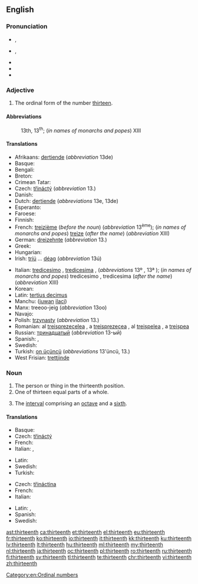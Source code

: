 ==English==
{{ordinalbox|en|12th|13th|14th|twelfth|fourteenth|card=thirteen}}

===Pronunciation===
* {{a|RP}} {{IPA|/ˌθɜːˈtiːnθ/}}, {{X-SAMPA|/%T3:"ti:nT/}}
* {{a|GenAm}} {{IPA|/ˌθɝˈtiːnθ/}}, {{X-SAMPA|/%T3`"ti:nT/}}
* {{audio|En-us-thirteenth.ogg|Audio (US)}}
* {{rhymes|iːnθ}}
* {{hyphenation|thir|teenth}}

===Adjective===
{{en-adj|-}}

# The ordinal form of the number [[thirteen]].

====Abbreviations====
: 13th, 13<sup>th</sup>; (''in names of monarchs and popes'') XIII

====Translations====
{{trans-top|13th}}
* Afrikaans: [[dertiende]] (''abbreviation'' 13de)
* Basque: {{t-|eu|hamahirugarren}}
* Bengali: {{t-|bn|ত্রয়োদশ}}
* Breton: {{t+|br|trizekvet}}
* Crimean Tatar: {{tø|crh|on üçünci}}
* Czech: [[třináctý]] (''abbreviation'' 13.)
* Danish: {{t-|da|trettende}}
* Dutch: [[dertiende]] (''abbreviations'' 13e, 13de)
* Esperanto: {{t-|eo|dek-tria}}
* Faroese: {{t-|fo|trettandi|m}}
* Finnish: {{t-|fi|kolmastoista}}
* French: [[treizième]] (''before the noun'') (''abbreviation'' 13<sup>ème</sup>); (''in names of monarchs and popes'') [[treize]] (''after the name'') (''abbreviation'' XIII)
* German: [[dreizehnte]] (''abbreviation'' 13.)
* Greek: {{t+|el|δέκατος τρίτος|tr=dekatos tritos}}
* Hungarian: {{t+|hu|tizenharmadik}}
* Irish: [[tríú]] ... [[déag]] (''abbreviation'' 13ú)
{{trans-mid}}
* Italian: [[tredicesimo]] {{g|m}}, [[tredicesima]] {{g|f}}, (''abbreviations'' 13º {{g|m}}, 13ª {{g|f}}); (''in names of monarchs and popes'') tredicesimo {{g|m}}, tredicesima {{g|f}} (''after the name'') (''abbreviation'' XIII)
* Korean: {{t+|ko|열셋째|tr=yeolsesjjae}}
* Latin: [[tertius decimus]]
* Manchu: ([[juwan]] [[ilaci]])
* Manx: treeoo-jeig (''abbreviation'' 13oo)
* Navajo: {{tø|nv|tááʼtsʼáadah góneʼ}}
* Polish: [[trzynasty]] (''abbreviation'' 13.)
* Romanian: al [[treisprezecelea]] {{g|m}}, a [[treisprezecea]] {{g|f}}, al [[treișpelea]] {{qualifier|m, informal}}, a [[treișpea]] {{qualifier|f, informal}}
* Russian: [[тринадцатый]] (''abbreviation'' 13-ый)
* Spanish: {{t+|es|decimotercero|m}}, {{t-|es|decimotercera|f}}
* Swedish: {{t+|sv|trettonde}}
* Turkish: [[on üçüncü]] (''abbreviations'' 13'üncü, 13.)
* West Frisian: [[trettjinde]]
{{trans-bottom}}

===Noun===
{{en-noun}}

# The person or thing in the thirteenth position.
# One of thirteen equal parts of a whole.
# {{context|music|lang=en}} The [[interval]] comprising an [[octave]] and a [[sixth]].

====Translations====
{{trans-top|something in the thirteenth position}}
* Basque: {{t-|eu|hamahirugarren}}
* Czech: [[třináctý]] {{g|m}}
* French: {{t+|fr|treizième|m|f}}
* Italian: {{t+|it|tredicesimo|m}}, {{t-|it|tredicesima|f}}
{{trans-mid}}
* Latin: {{t-|la|tertius decimus}}
* Swedish: {{t+|sv|trettonde}}
* Turkish: {{t-|tr|on üçüncü}}
{{trans-bottom}}

{{trans-top|one of thirteen equal parts of a whole}}
* Czech: [[třináctina]] {{g|f}}
* French: {{t+|fr|treizième|m}}
* Italian: {{t+|it|tredicesimo|m}}
{{trans-mid}}
* Latin: {{t-|la|tertium decimum}}, {{t-|la|tertium decimum|n}}
* Spanish: {{t+|es|treceavo|m}}
* Swedish: {{t+|sv|trettondel}}
{{trans-bottom}}

[[Category:en:Ordinal numbers]]

[[ast:thirteenth]]
[[ca:thirteenth]]
[[et:thirteenth]]
[[el:thirteenth]]
[[eu:thirteenth]]
[[fr:thirteenth]]
[[ko:thirteenth]]
[[io:thirteenth]]
[[it:thirteenth]]
[[kk:thirteenth]]
[[ku:thirteenth]]
[[lv:thirteenth]]
[[lt:thirteenth]]
[[hu:thirteenth]]
[[ml:thirteenth]]
[[my:thirteenth]]
[[nl:thirteenth]]
[[ja:thirteenth]]
[[oc:thirteenth]]
[[pl:thirteenth]]
[[ro:thirteenth]]
[[ru:thirteenth]]
[[fi:thirteenth]]
[[sv:thirteenth]]
[[tl:thirteenth]]
[[te:thirteenth]]
[[chr:thirteenth]]
[[vi:thirteenth]]
[[zh:thirteenth]]